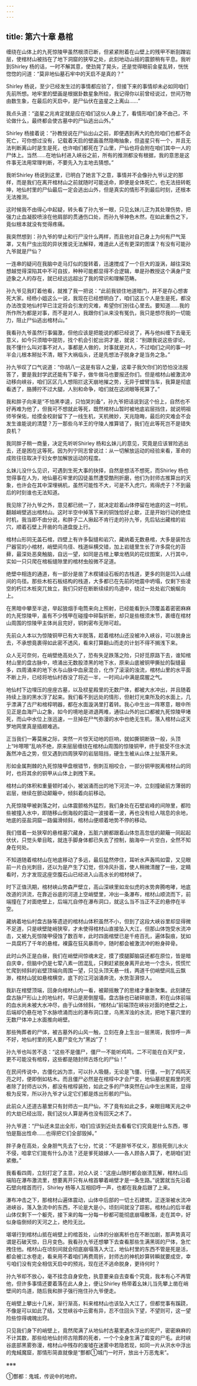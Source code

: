 ```yaml
---
---
---
```

title: 第六十章 悬棺
---




缠绕在山体上的九死惊陵甲虽然根须已断，但紧紧附着在山壁上的残甲不断刮蹭岩层，使棺材山被挡在了地下洞窟的狭窄之处，此刻地动山摇的震颤稍有平息。我听到Shirley 杨的话，一时不解其意，使劲晃了晃头，还是觉得眼前金星乱转，恍恍惚惚的问道：“莫非地仙墓石牢中的天启不是真的？”

Shirley 杨说，至少已经发生过的事情都应验了，但接下来的事情却未必如同咱们先前所想。地牢里的壁画是根据卦数星象所绘，我记得你以前曾经说过，世间万物由数生象，在最后的天启中，是尸仙伏在盗星之上离山……”

我点头道：“盗星之兆肯定就是应在咱们这伙人身上了，看情形咱们身不由己，不论做什么，最终都会使古墓中的尸仙逃出山外。”

Shirley 杨接着说：“孙教授说在尸仙出山之前，即便遇到再大的危险咱们也都不会死亡，可你想过没有，记载着天启的壁画虽然隐晦抽象，但盗星只有一个，并且无法判断离山时是生是死，也许咱们都死在了山里，尸仙也将会附在咱们其中一人的尸体上。当然……在地仙村进入峡谷之前，所有的推测都没有根据，我的意思是这件事无法用常理判断，不要先入为主地去猜想。”

我听Shirley 杨说到这里，已明白了她言下之意，事情并不会像孙九爷认定的那样，而是我们在离开棺材山之前就随时可能送命，即便是全体死亡，也无法扭转乾坤，地仙村里的尸仙最后一定会逃出山外，但是真实的情形不到最后时刻，还根本无法推测。

这时候我不由得心中起疑，转头看了孙九爷一眼，只见幺妹儿正为其处理伤势，把强力止血凝胶喷涂在他肩部的贯通伤口处，而孙九爷神色木然，在如此重伤之下，竟似根本就没有觉得疼痛。

我突然想到：孙九爷的举止和行尸没什么两样，而且他对自己身上为何有尸气笼罩，又有尸虫出现的异状推说无法解释，难道此人还有更深的图谋？有没有可能孙九爷就是尸仙？

一连串的疑问在我脑中走马灯似的旋转着，迅速搅成了一个巨大的漩涡，越往深处想越觉得深陷其中不可自拔，种种可能都显得不合逻辑，单是孙教授这个满身尸变迹象之人的存在，就已经远远超出了我的常识和理解范畴。

孙九爷见我盯着他看，就推了我一把说：“此前我锁住地道暗门，并不是存心想害死大家。经杨小姐这么一说，我现在已经想明白了，咱们这五个人是生是死，都没办法改变地仙村早已注定将会引发的灾难，希望你们别往心里去。要知道……我的所作所为都是对事，而不是对人，我跟你们从来没有冤仇，我只是想尽我的一切能力，阻止尸仙逃出棺材山。”

我看孙九爷虽然行事偏激，但他应该是把能说的都已经说了，再与他纠缠下去毫无意义，如今只须暗中提防，找个机会引蛇出洞才是，就说：“别跟我说这些谬论，我不懂什么叫对事不对人，事都是人做的，対事就是对人，不过咱们之间的事一时半会儿根本掰扯不清，眼下大祸临头，还是先想法子脱身才是当务之急。”

孙九爷叹了口气说道：“你胡八一这是有容人之量，这辈子我欠你们的恐怕没法报答了，要是我封学武还能有下辈子，做牛做马也要报还你们。但是棺材山被激流冲动移向峡谷，咱们区区几人想阻拦这天崩地摧之势，无异于螳臂当车，我算是彻底看透了，胳膊拧不过大腿，人别和命争，咱们就在这闭眼等死算了。”

我和胖子向来是“不怕黑李逵，只怕哭刘备”，孙九爷把话说到这个份上，自然也不好再难为他了，但我可不想就此等死，既然棺材山暂时被地底岩层挡住，就说明祖师爷保佑，给摸金校尉留下了一线生机，天机微妙，天兆隐晦，最后的灾难会不会发生谁能说的清楚？万一那些乌羊王的守陵人推算错了，我们在此等死岂不是错失良机？

我同胖子稍一商量，决定先听听Shirley 杨和幺妹儿的意见，究竟是应该冒险逃出去，还是困在这等死。因为列宁同志曾说过：从一切解放运动的经验来看，革命的成败往往取决于妇女参加解放运动的程度。

幺妹儿没什么见识，可遇到生死大事的抉择，自然是想活不想死，而Shirley 杨也觉得事在人为，地仙墓石牢里的囚徒虽然遭受酷刑折磨，他们为封师古推算出的天象，也许会在其中深埋祸机，虽然可能性不大，可是不入虎穴，焉得虎子？不到最后的时刻谁也无法知道。

我见除了孙九爷之外，意见都已统一了，就决定趁着山体停留在地底的这一时机，翻越峭壁逃出棺材山。这时半空中掉落下来的铜蚀恰好止歇，正是开始行动的绝佳时机，我当即不由分说，和胖子二人揪起不肯行走的孙九爷，先后钻出藏棺的岩穴，顺着石壁上开凿的鸟道盘旋上行。

棺材山形同无盖石棺，四壁上有许多裂缝和岩穴，藏纳着无数悬棺，大多是装殓古尸器官的小棺材，峭壁间鸟径、栈道纵横交错，加上岩缝里生长了许多腐化的苔藓，最深处恶臭触脑，自远一望，如同是古棺上攀龙栖凤的花纹图案，人行其中，实如一只只爬在棺板缝隙里的棺材虫般微不足道。

绝壁中相连的通道，有一部分是凿了木楔铺设石板的古栈道，更多的则是凹入山缝间的鸟径。那些木桩石板结构的栈道，大多都已在先前的地震中坍塌，仅剩下些凌空的朽烂木桩突兀耸立，我们只好在断断续续的鸟道中，绕过一处处岩穴蜿蜒向上。

在黑暗中攀至半途，举起狼烟手电筒来向上照射，已经能看到头顶覆盖着密密麻麻的九死惊陵甲，虽有不少残甲在碰撞中碎裂折断，却只是些根须末节，裹缠在棺材山周围的惊陵甲主体尚且完好，铜刺密布无隙可趁。

先前众人本以为惊陵铜甲已有大半脱落，趁着棺材山还没被冲入峡谷，可以脱身出去，不承想竟裹得如此密不透风，看来打算翻山而走的计划不得不搁浅下来。

众人无可奈何，在峭壁绝高处久了，恐有失足跌落之险，只好觅原路下去，谁知棺材山里的盘古脉中，喷涌出无数股漆黑的地下水，原来山底被铜甲撕扯的裂缝最多，四周涌来的地下水与山脉中血泉混合，化作了滚滚的浊流，棺材山里的水平面不断上升，已经将地仙村吞没了将近一半，一时间山中满是腐腥之气。

地仙村下边埋压的座座古墓，以及棂星殿里的无数尸体，都被大水冲出，并且随着持续上涨的黑水浮了起来。我们看不到远处的情形，但射灯光束所及的水面上，几乎漂满了古尸和棺椁明器，都在水面漩涡里打着转。我心中生出一阵寒意，眼中所见正是血海尸山之象，如今的境地是进退两难，通往山外的出口都被九死惊陵甲堵死，而山中水位上涨迅速，一旦掉在尸气弥漫的水中也绝无生机，落入棺材山这天罗地网里真是插翅难逃。

正当我们一筹莫展之际，突然一片惊天动地的巨响，就如撕铜断铁一般，头顶上“咔嚓嚓”乱响不绝，原来层层缠绕在棺材山周围的惊陵铜甲，终于抵受不住水流轰然冲击之势，但又遇到四周狭窄的岩层阻挡，硬生生被从山体上扯落开来。

形如金属荆棘的九死惊陵甲盘根错节，倒刺互相咬合，一部分铜甲脱离棺材山的同时，也将其余的铜甲从山体上剥拽下来。

棺材山的体积和重量顿时减小，被汹涌而出的地下河流一冲，立刻撞破前方薄弱的岩层，继续在颤动颠簸中，倾斜着向前移动。

九死惊陵甲被剥落之时，山体震颤格外猛烈，我们身处在石壁岩峰的间隙里，都险些被撞入水中，即随移山倒海般的震动一波接着一波，再也没有给人喘息的余地，地底的巫盐洞窟一路偏滑倾斜，棺材山便顺着地势不停的移动。

我们借着一处狭窄的悬棺墓穴藏身，五脏六腑都跟着山体忽高忽低的颠簸一同起起伏伏，只觉头晕目眩，就连手脚身体都已失去了控制，脑海中一片空白，全然不知身在何处。

不知道随着棺材山在地底移动了多远，最后猛然停住，耳听水声轰鸣如雷，又见眼前一片白光刺目，还以为是产生了幻觉，但冷风扑面，使人稍微清醒了一些，定睛看时，方才发现这座空腹石山已经进入山高水长的棺材峡了。

时下正值汛期，棺材峡山势森严壁立，高山深峡里如龙似虎的水势奔腾咆哮，地底改道的洪流，在靠近谷底的河道上空峭壁里，冲出一条瀑布，棺材山顺流而下，前端撞在了对面绝壁上，后端兀自停在瀑布洞口，就这么当不当正不正的悬停在半空。

藏纳着地仙村盘古脉等遗迹的棺材山体积虽然不小，但到了这段大峡谷里却显得微不足道，只是峡壁陡峭狭窄，才未使得棺材山直接坠入大江，但那山体饱受水流冲击，又被九死惊陵甲侵蚀了数百年，此时四面棺壁已是千疮百孔，遍体裂痕，犹如一具腐朽了千年的悬棺，裸露在狂风暴雨中，随时都会被激流冲的粉身碎骨。

此时山外正是白昼，我们在峭壁间惊魂未定，摸了摸腿脚脑袋还都在原位，皆是暗自庆幸，但脑中仍是七荤八素一团混乱，只剩赶紧脱身离开此地一个念头，慌慌忙忙爬到倾斜的岩壁顶端向周围一望，只见头顶天悬一线，两道千仞峭壁间乱云飘渺，棺材山犹如悬棺横空，底下的江河汹涌奔流，水势澎湃惊人。

我趴在棺壁顶端，回身向棺材山内一看，被颠摇散了的思绪才重新聚集。此刻建在盘古脉尸形山上的地仙村，早已是房倒屋塌，盘古脉也已破碎崩溃，积在山体前端的血水尚未被大水冲尽，由于山体倾斜，“棺材山”前端顶在峡谷对面的绝壁之上，后端却仍悬在地下水脉喷涌而出的瀑布洞口里，乌黑浑浊的水流，把地下墓穴里的无数尸体冲上水面推向峭壁。

那些殉葬者的尸体，被古墓外的山风一触，立刻在身上生出一层黑斑，我惊呼一声不好，地仙村里的死人要尸变化为“黑凶”了！

孙九爷也叫苦不迭：“这些不是僵尸，僵尸一不能听鸡鸣，二不可能在白天尸变，更不可能没有棺椁，这些都是随封师古炼化的尸仙！”

在民间传说中，古僵化凶为祟，可以扑人吸髓，无论是飞僵、行僵，一到了鸡鸣天亮之时，便即倒如枯木。而且僵尸必然是在棺椁中才会尸变，地仙墓棂星殿里的死者除了封师古以外，都没有棺椁装殓，如此之多的尸体突然在山中生出黑斑，显得极为反常，所以孙九爷才认定它们都是炼出形骸的尸仙。

此前众人还道古墓里只有封师古一具尸仙，不了竟有如此之多，亲眼目睹天兆之中的大劫已经出现，我们这伙人算是再也没有回天之术了。

孙九爷道：“尸仙还未显出全形，咱们应该到近处去看看它们究竟是什么东西，哪怕是豁出性命……也得把它们全部毁掉。”

胖子身在高处，全身胆气先去了七分，忙说：“不是胖爷不仗义，那些死倒儿水火不侵，咱拿它们能有什么办法？还是爹死娘嫁人——各人顾各人算了，老胡咱们赶紧撤。”

我看看四周，立刻打定了主意，对众人说：“这座山随时都会崩溃瓦解，棺材山后端陷在瀑布激流里，想要离开只有从棺首攀着峭壁才是一条生路。”说罢就当先沿着石壁向棺首而行，Shirley 杨等人互相招呼一声，也都在我身后跟了上来。

瀑布冲击之下，那棺材山遍体震动，山体中后部的一切土石建筑，正逐渐被水流冲进峡谷，落入急流中的东西，不论是大是小，顷刻间就没了踪影。棺材山的后半截山体仅剩下一个躯壳，接下来的每一分每一秒都可能彻底崩塌散落，走在其中，好似身临倒倾的天河之上，绝险无比。

堪堪行到棺材山抵在峭壁上的棺首处，山体的分崩离析也在不断加剧，那声势真可谓是石破天惊，日月变色。我看孙九爷还想攀下去查看那些生满黑斑的尸体，急忙拽住他。棺材山在顷刻间就会彻底崩塌落入大江，地仙村里的东西不管是死是活，都会被江水卷走，看来用不着咱们再费周折，封师古的神机妙算转瞬就要成空，幸亏咱们没有完全相信天启中的预兆，现在还不逃命脱身，更待何时？

孙九爷却不放心，毫不挂念自身安危，执意要亲自去查看个究竟，我本有心不再管他，但许多事情还要着落在此人身上，便让Shirley 杨带着幺妹儿当先攀上凿在峭壁间的鸟道，随后我和胖子强行拖住孙九爷便走。

在峭壁上攀出十几米，渐行渐高，料来棺材山也该坠入大江了，但都觉事有蹊跷，不像是可以如此了结，又觉峡谷中云雾有异，忍不住回头下望，不望则可，这一望险些惊得魂魄出窍。

只见我们身下的峭壁上，竟然爬满了从地仙村古墓里遇水浮出的死尸，密密麻麻的不计其数，那些给地仙封师古陪葬的死者，一个个全身生满了霉变的尸毛。此时峡谷底部黑雾弥漫，棺材山中残存的废墟在迷雾中若隐若现，如同一片从洪水中浮出的鬼蜮魔窟，那情形简直就像是“酆都①城门一时开，放出十万恶鬼来”。

※※※

①酆都：鬼城，传说中的地府。